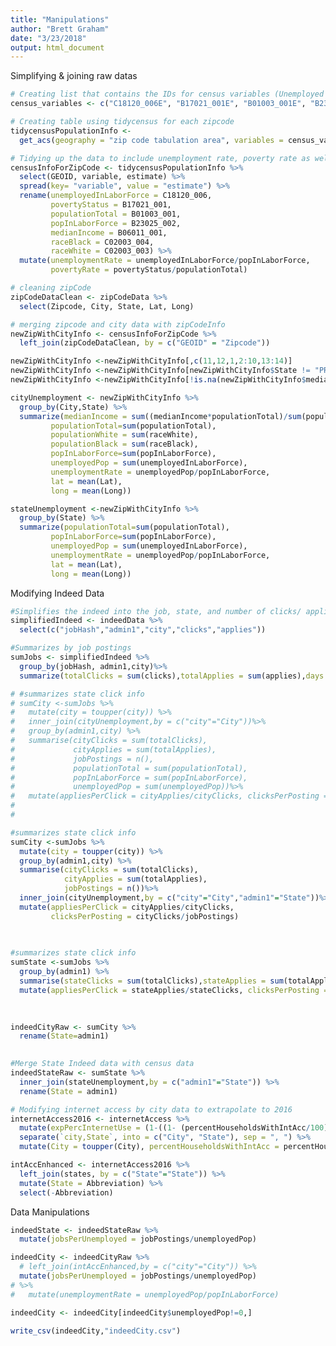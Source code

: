 ```yaml
---
title: "Manipulations"
author: "Brett Graham"
date: "3/23/2018"
output: html_document
---
```

Simplifying & joining raw datas
```r
# Creating list that contains the IDs for census variables (Unemployed in labor force, poverty status, population Total, pop In Labor Force)
census_variables <- c("C18120_006E", "B17021_001E", "B01003_001E", "B23025_002E", "B06011_001E", "C02003_004E", "C02003_003E")

# Creating table using tidycensus for each zipcode
tidycensusPopulationInfo <- 
  get_acs(geography = "zip code tabulation area", variables = census_variables) 
```
```r
# Tidying up the data to include unemployment rate, poverty rate as well as change column names to be more descriptive
censusInfoForZipCode <- tidycensusPopulationInfo %>%
  select(GEOID, variable, estimate) %>%
  spread(key= "variable", value = "estimate") %>%
  rename(unemployedInLaborForce = C18120_006, 
         povertyStatus = B17021_001, 
         populationTotal = B01003_001,
         popInLaborForce = B23025_002,
         medianIncome = B06011_001, 
         raceBlack = C02003_004,
         raceWhite = C02003_003) %>% 
  mutate(unemploymentRate = unemployedInLaborForce/popInLaborForce,
         povertyRate = povertyStatus/populationTotal)
```

```r
# cleaning zipCode
zipCodeDataClean <- zipCodeData %>%
  select(Zipcode, City, State, Lat, Long)

# merging zipcode and city data with zipCodeInfo
newZipWithCityInfo <- censusInfoForZipCode %>%
  left_join(zipCodeDataClean, by = c("GEOID" = "Zipcode"))

newZipWithCityInfo <-newZipWithCityInfo[,c(11,12,1,2:10,13:14)]
newZipWithCityInfo <-newZipWithCityInfo[newZipWithCityInfo$State != "PR", ]
newZipWithCityInfo <-newZipWithCityInfo[!is.na(newZipWithCityInfo$medianIncome),]
```

```r
cityUnemployment <- newZipWithCityInfo %>%
  group_by(City,State) %>%
  summarize(medianIncome = sum((medianIncome*populationTotal)/sum(populationTotal)),
         populationTotal=sum(populationTotal),
         populationWhite = sum(raceWhite),
         populationBlack = sum(raceBlack),
         popInLaborForce=sum(popInLaborForce),
         unemployedPop = sum(unemployedInLaborForce),
         unemploymentRate = unemployedPop/popInLaborForce,
         lat = mean(Lat),
         long = mean(Long))
```

```r
stateUnemployment <-newZipWithCityInfo %>%
  group_by(State) %>%
  summarize(populationTotal=sum(populationTotal),
         popInLaborForce=sum(popInLaborForce),
         unemployedPop = sum(unemployedInLaborForce),
         unemploymentRate = unemployedPop/popInLaborForce,
         lat = mean(Lat),
         long = mean(Long))
```

Modifying Indeed Data

```r
#Simplifies the indeed into the job, state, and number of clicks/ applications  
simplifiedIndeed <- indeedData %>%
  select(c("jobHash","admin1","city","clicks","applies"))
```

```r
#Summarizes by job postings
sumJobs <- simplifiedIndeed %>% 
  group_by(jobHash, admin1,city)%>%
  summarize(totalClicks = sum(clicks),totalApplies = sum(applies),days = n())
```

```r
# #summarizes state click info
# sumCity <-sumJobs %>%
#   mutate(city = toupper(city)) %>%
#   inner_join(cityUnemployment,by = c("city"="City"))%>%
#   group_by(admin1,city) %>%
#   summarise(cityClicks = sum(totalClicks),
#             cityApplies = sum(totalApplies),
#             jobPostings = n(),
#             populationTotal = sum(populationTotal),
#             popInLaborForce = sum(popInLaborForce),
#             unemployedPop = sum(unemployedPop))%>%
#   mutate(appliesPerClick = cityApplies/cityClicks, clicksPerPosting = cityClicks/jobPostings)
#   
#   
```

```r
#summarizes state click info
sumCity <-sumJobs %>%
  mutate(city = toupper(city)) %>%
  group_by(admin1,city) %>%
  summarise(cityClicks = sum(totalClicks),
            cityApplies = sum(totalApplies),
            jobPostings = n())%>%
  inner_join(cityUnemployment,by = c("city"="City","admin1"="State"))%>%
  mutate(appliesPerClick = cityApplies/cityClicks, 
         clicksPerPosting = cityClicks/jobPostings)
  
  
```


```r
#summarizes state click info
sumState <-sumJobs %>%
  group_by(admin1) %>%
  summarise(stateClicks = sum(totalClicks),stateApplies = sum(totalApplies),jobPostings = n()) %>%
  mutate(appliesPerClick = stateApplies/stateClicks, clicksPerPosting = stateClicks/jobPostings)
  
  
```

```r
indeedCityRaw <- sumCity %>%
  rename(State=admin1)
  
```

```r
#Merge State Indeed data with census data
indeedStateRaw <- sumState %>%
  inner_join(stateUnemployment,by = c("admin1"="State")) %>%
  rename(State = admin1)
```

```r
# Modifying internet access by city data to extrapolate to 2016
internetAccess2016 <- internetAccess %>%
  mutate(expPercInternetUse = (1-((1- (percentHouseholdsWithIntAcc/100))/2))) %>%
  separate(`city,State`, into = c("City", "State"), sep = ", ") %>%
  mutate(City = toupper(City), percentHouseholdsWithIntAcc = percentHouseholdsWithIntAcc/100)

intAccEnhanced <- internetAccess2016 %>%
  left_join(states, by = c("State"="State")) %>%
  mutate(State = Abbreviation) %>%
  select(-Abbreviation)
```


Data Manipulations
```r
indeedState <- indeedStateRaw %>%
  mutate(jobsPerUnemployed = jobPostings/unemployedPop)
```

```r
indeedCity <- indeedCityRaw %>%
  # left_join(intAccEnhanced,by = c("city"="City")) %>%
  mutate(jobsPerUnemployed = jobPostings/unemployedPop) 
# %>%
#   mutate(unemploymentRate = unemployedPop/popInLaborForce)

indeedCity <- indeedCity[indeedCity$unemployedPop!=0,]

```


```r
write_csv(indeedCity,"indeedCity.csv")
```




